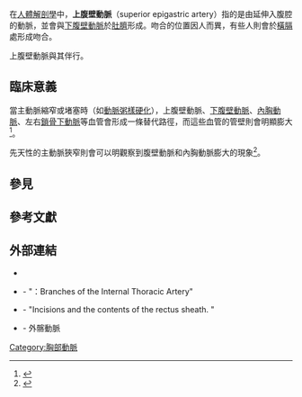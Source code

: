 {{Infobox artery
| Name        = 上腹壁動脈
| Latin       = arteria epigastrica superior
| Image       = Gray522 zh.png
| Caption     = '''上腹壁動脈'''，{{le|內胸動脈|internal thoracic artery}}，和[[下腹壁動脈|下腹壁動脈]]。(Superior epigastric artery is labeled at right center.)
| BranchFrom  = {{le|內胸動脈|internal thoracic artery}}
| BranchTo    =
| Vein        = {{le|上腹壁靜脈|superior epigastric vein}}
| Supplies    =
<!--
| GraySubject = 148
| GrayPage    = 584
| DorlandsPre = a_61
| DorlandsSuf = 12154236
-->
}}
在[[人體解剖學|人體解剖學]]中，'''上腹壁動脈'''（superior epigastric artery）指的是由{{le|內胸動脈|internal thoracic artery}}延伸入腹腔的動脈，並會與[[下腹壁動脈|下腹壁動脈]]於[[肚臍|肚臍]]形成{{le|動脈吻合|anastomoses}}。吻合的位置因人而異，有些人則會於[[橫膈|橫膈]]處形成吻合。

上腹壁動脈與其{{le|上腹壁靜脈|superior epigastric vein|同名靜脈}}伴行。

==臨床意義==

當主動脈縮窄或堵塞時（如[[動脈粥樣硬化|動脈粥樣硬化]]），上腹壁動脈、[[下腹壁動脈|下腹壁動脈]]、[[內胸動脈|內胸動脈]]、左右[[鎖骨下動脈|鎖骨下動脈]]等血管會形成一條替代路徑，而這些血管的管壁則會明顯膨大<ref>{{cite journal |author=Yurdakul M, Tola M, Ozdemir E, Bayazit M, Cumhur T |title=Internal thoracic artery-inferior epigastric artery as a collateral pathway in aortoiliac occlusive disease |journal=J. Vasc. Surg. |volume=43 |issue=4 |pages=707–13 |date=April 2006 |pmid=16616225 |doi=10.1016/j.jvs.2005.12.042 |url=http://linkinghub.elsevier.com/retrieve/pii/S0741-5214(05)02138-5 |access-date=2015-11-16 |archive-date=2019-05-14 |archive-url=https://web.archive.org/web/20190514063127/https://linkinghub.elsevier.com/retrieve/pii/S0741-5214(05)02138-5 |dead-url=no }}</ref>。

先天性的主動脈狹窄則會可以明觀察到腹壁動脈和內胸動脈膨大的現象<ref>{{cite journal | author = Huhmann W, Kunitsch G, Dalichau H | title = [Coarctation of the aorta on the plain chest x-ray (author's transl)] | journal = Dtsch Med Wochenschr | volume = 101 | issue = 41 | pages = 1477–81 | year = 1976 | pmid = 964150 | doi = 10.1055/s-0028-1104294}}</ref>。

== 參見 ==

==參考文獻==
{{reflist}}

==外部連結==
* {{GPnotebook|-2147090372}}
* {{SUNYAnatomyLabs|18|07|01|03}} - "{{le|胸壁|Thoracic wall}}：Branches of the Internal Thoracic Artery"
* {{SUNYAnatomyFigs|35|04|03}} - "Incisions and the contents of the rectus sheath. "
* {{GraySubject|156}} - 外髂動脈

{{Arteries of chest}}

[[Category:胸部動脈|Category:胸部動脈]]